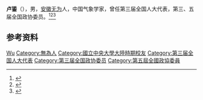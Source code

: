 '''卢鋈'''（{{bd|1911年|}}），男，[[安徽|安徽]][[无为县|无为]]人，中国气象学家，曾任第三届全国人大代表，第三、五届全国政协委员。<ref>{{Cite book|title=历届全国政协委员人名辞典|author=|publisher=中国国际广播出版社|year=1996|isbn=9787507813746|location=北京|pages=286}}</ref><ref>{{Cite book|title=中华人民共和国职官志|author=何虎生, 李耀东, 向常福主编|publisher=中国社会出版社|year=2003|isbn=9787800883934|location=北京|pages=}}</ref><ref>{{Cite book|title=中华当代文化名人大辞典|author=张品兴, 殷登祥, 陈有进等主编|publisher=中国广播电视出版社|year=1992|isbn=9787504315137|location=北京|pages=}}</ref>

== 参考资料 ==
{{reflist}}

{{中国人物小作品}}

{{Authority control}}
{{DEFAULTSORT:Lu卢}}
[[Category:卢姓|Wu]]
[[Category:無為人|Category:無為人]]
[[Category:國立中央大學大陸時期校友|Category:國立中央大學大陸時期校友]]
[[Category:第三届全国人大代表|Category:第三届全国人大代表]]
[[Category:第三届全国政协委员|Category:第三届全国政协委员]]
[[Category:第五屆全國政協委員|Category:第五屆全國政協委員]]